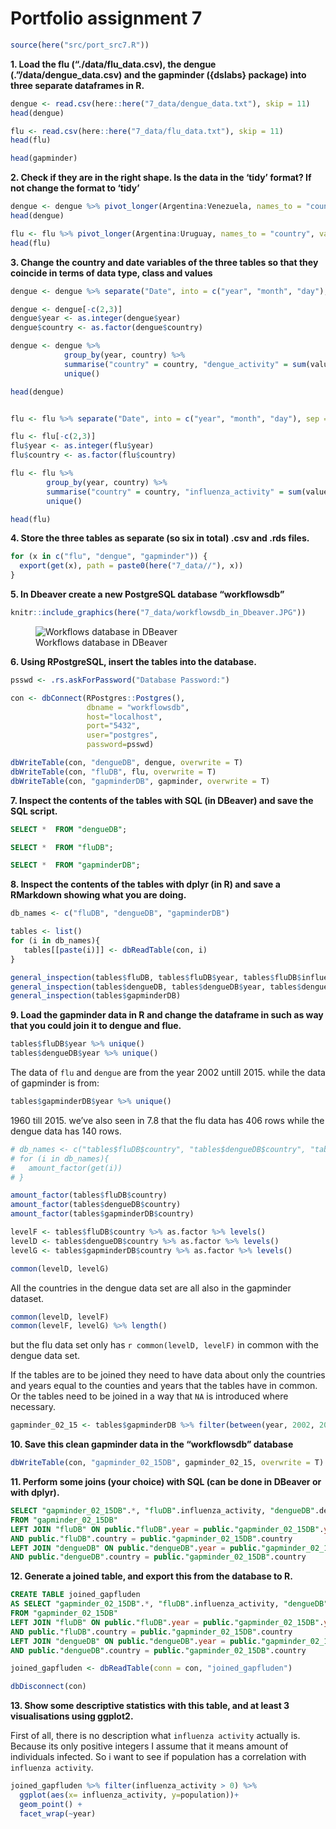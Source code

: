 # Portfolio assignment 7

```r
source(here("src/port_src7.R"))
```

**1. Load the flu (“./data/flu_data.csv), the dengue (.”/data/dengue_data.csv) and the gapminder ({dslabs} package) into three separate dataframes in R.**

```r
dengue <- read.csv(here::here("7_data/dengue_data.txt"), skip = 11) 
head(dengue)

flu <- read.csv(here::here("7_data/flu_data.txt"), skip = 11)
head(flu)

head(gapminder)
```

**2. Check if they are in the right shape. Is the data in the ‘tidy’ format? If not change the format to ‘tidy’**

```r
dengue <- dengue %>% pivot_longer(Argentina:Venezuela, names_to = "country", values_to = "value")
head(dengue)

flu <- flu %>% pivot_longer(Argentina:Uruguay, names_to = "country", values_to = "value")
head(flu)

```


**3. Change the country and date variables of the three tables so that they coincide in terms of data type, class and values**

```r
dengue <- dengue %>% separate("Date", into = c("year", "month", "day"), sep = "-") 

dengue <- dengue[-c(2,3)] 
dengue$year <- as.integer(dengue$year)
dengue$country <- as.factor(dengue$country)

dengue <- dengue %>% 
            group_by(year, country) %>% 
            summarise("country" = country, "dengue_activity" = sum(value, na.rm = T)) %>%
            unique()

head(dengue)


flu <- flu %>% separate("Date", into = c("year", "month", "day"), sep = "-") 

flu <- flu[-c(2,3)] 
flu$year <- as.integer(flu$year)
flu$country <- as.factor(flu$country)

flu <- flu %>% 
        group_by(year, country) %>% 
        summarise("country" = country, "influenza_activity" = sum(value, na.rm = T)) %>%
        unique()

head(flu)
```

**4. Store the three tables as separate (so six in total) .csv and .rds files.**

```r
for (x in c("flu", "dengue", "gapminder")) {
  export(get(x), path = paste0(here("7_data//"), x))
}

```


**5. In Dbeaver create a new PostgreSQL database “workflowsdb”**

```r
knitr::include_graphics(here("7_data/workflowsdb_in_Dbeaver.JPG"))
```

![Workflows database in DBeaver](/)

**6. Using RPostgreSQL, insert the tables into the database.**

```r
psswd <- .rs.askForPassword("Database Password:")

con <- dbConnect(RPostgres::Postgres(), 
                 dbname = "workflowsdb", 
                 host="localhost", 
                 port="5432", 
                 user="postgres", 
                 password=psswd)
```

```r
dbWriteTable(con, "dengueDB", dengue, overwrite = T)
dbWriteTable(con, "fluDB", flu, overwrite = T)
dbWriteTable(con, "gapminderDB", gapminder, overwrite = T)
````


**7. Inspect the contents of the tables with SQL (in DBeaver) and save the SQL script.**

```sql
SELECT *  FROM "dengueDB";
```

```sql
SELECT *  FROM "fluDB";
```

```sql
SELECT *  FROM "gapminderDB";
```

**8. Inspect the contents of the tables with dplyr (in R) and save a RMarkdown showing what you are doing.**

```r
db_names <- c("fluDB", "dengueDB", "gapminderDB")

tables <- list()
for (i in db_names){
   tables[[paste(i)]] <- dbReadTable(con, i)
}
```

```r
general_inspection(tables$fluDB, tables$fluDB$year, tables$fluDB$influenza_activity)
general_inspection(tables$dengueDB, tables$dengueDB$year, tables$dengueDB$dengue_activity)
general_inspection(tables$gapminderDB)
```


**9. Load the gapminder data in R and change the dataframe in such as way that you could join it to dengue and flue.**

```r
tables$fluDB$year %>% unique()
tables$dengueDB$year %>% unique()
```
The data of `flu` and `dengue` are from the year 2002 untill 2015. while the data of gapminder is from:

```r
tables$gapminderDB$year %>% unique()
```
1960 till 2015. we've also seen in 7.8 that the flu data has 406 rows while the dengue data has 140 rows. 

```r
# db_names <- c("tables$fluDB$country", "tables$dengueDB$country", "tables$gapminderDB$country")
# for (i in db_names){
#   amount_factor(get(i)) 
# } 

amount_factor(tables$fluDB$country)
amount_factor(tables$dengueDB$country)
amount_factor(tables$gapminderDB$country)

```
```r
levelF <- tables$fluDB$country %>% as.factor %>% levels()
levelD <- tables$dengueDB$country %>% as.factor %>% levels()
levelG <- tables$gapminderDB$country %>% as.factor %>% levels()

common(levelD, levelG)
```
All the countries in the dengue data set are all also in the gapminder dataset.

```r
common(levelD, levelF)
common(levelF, levelG) %>% length()
```
but the flu data set only has `r common(levelD, levelF)` in common with the dengue data set.



If the tables are to be joined they need to have data about only the countries and years equal to the counties and years that the tables have in common. Or the tables need to be joined in a way that `NA` is introduced where necessary.

```r
gapminder_02_15 <- tables$gapminderDB %>% filter(between(year, 2002, 2015))
```

**10. Save this clean gapminder data in the “workflowsdb” database**

```r
dbWriteTable(con, "gapminder_02_15DB", gapminder_02_15, overwrite = T)
```


**11. Perform some joins (your choice) with SQL (can be done in DBeaver or with dplyr).**

```sql
SELECT "gapminder_02_15DB".*, "fluDB".influenza_activity, "dengueDB".dengue_activity 
FROM "gapminder_02_15DB"
LEFT JOIN "fluDB" ON public."fluDB".year = public."gapminder_02_15DB".year 
AND public."fluDB".country = public."gapminder_02_15DB".country
LEFT JOIN "dengueDB" ON public."dengueDB".year = public."gapminder_02_15DB".year
AND public."dengueDB".country = public."gapminder_02_15DB".country
```

**12. Generate a joined table, and export this from the database to R.**

```sql
CREATE TABLE joined_gapfluden 
AS SELECT "gapminder_02_15DB".*, "fluDB".influenza_activity, "dengueDB".dengue_activity 
FROM "gapminder_02_15DB"
LEFT JOIN "fluDB" ON public."fluDB".year = public."gapminder_02_15DB".year 
AND public."fluDB".country = public."gapminder_02_15DB".country
LEFT JOIN "dengueDB" ON public."dengueDB".year = public."gapminder_02_15DB".year
AND public."dengueDB".country = public."gapminder_02_15DB".country
```


```r
joined_gapfluden <- dbReadTable(conn = con, "joined_gapfluden")
```

```r
dbDisconnect(con)
```

**13. Show some descriptive statistics with this table, and at least 3 visualisations using ggplot2.**

First of all, there is no description what `influenza activity` actually is. Because its only positive integers I assume that it means amount of individuals infected. So i want to see if population has a correlation with `influenza activity`.

```r
joined_gapfluden %>% filter(influenza_activity > 0) %>%
  ggplot(aes(x= influenza_activity, y=population))+
  geom_point() +
  facet_wrap(~year)
```


